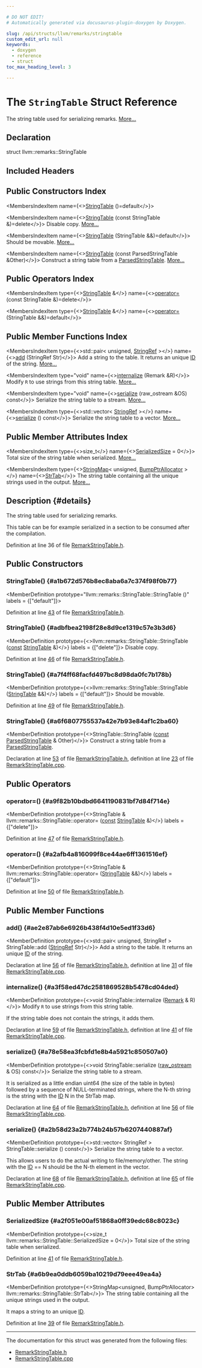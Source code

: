 ```yaml
---

# DO NOT EDIT!
# Automatically generated via docusaurus-plugin-doxygen by Doxygen.

slug: /api/structs/llvm/remarks/stringtable
custom_edit_url: null
keywords:
  - doxygen
  - reference
  - struct
toc_max_heading_level: 3

---
```





# The `StringTable` Struct Reference

<DoxygenPage pluginConfig={pluginConfig}>

The string table used for serializing remarks. <a href="#details">More...</a>

## Declaration

<CodeBlock>struct llvm::remarks::StringTable</CodeBlock>

## Included Headers

<IncludesList>
<IncludesListItem
  filePath="llvm/Remarks/RemarkStringTable.h"
  permalink="/docs/api/files/include/include/llvm/include/llvm/remarks/remarkstringtable-h"
  isLocal="true" />
</IncludesList>

## Public Constructors Index

<MembersIndex>

<MembersIndexItem
  name={<><a href="#a1b672d576b8ec8aba6a7c374f98f0b77">StringTable</a> ()=default</>}>
</MembersIndexItem>

<MembersIndexItem
  name={<><a href="#adbfbea2198f28e8d9ce1319c57e3b3d6">StringTable</a> (const StringTable &amp;)=delete</>}>
Disable copy. <a href="#adbfbea2198f28e8d9ce1319c57e3b3d6">More...</a>
</MembersIndexItem>

<MembersIndexItem
  name={<><a href="#a7f4ff68facfd497bc8d98da0fc7b178b">StringTable</a> (StringTable &amp;&amp;)=default</>}>
Should be movable. <a href="#a7f4ff68facfd497bc8d98da0fc7b178b">More...</a>
</MembersIndexItem>

<MembersIndexItem
  name={<><a href="#a6f6807755537a42e7b93e84af1c2ba60">StringTable</a> (const ParsedStringTable &amp;Other)</>}>
Construct a string table from a <a href="/docs/api/structs/llvm/remarks/parsedstringtable">ParsedStringTable</a>. <a href="#a6f6807755537a42e7b93e84af1c2ba60">More...</a>
</MembersIndexItem>

</MembersIndex>

## Public Operators Index

<MembersIndex>

<MembersIndexItem
  type={<><a href="/docs/api/structs/llvm/remarks/stringtable">StringTable</a> &amp;</>}
  name={<><a href="#a9f82b10bdbd6641190831bf7d84f714e">operator=</a> (const StringTable &amp;)=delete</>}>
</MembersIndexItem>

<MembersIndexItem
  type={<><a href="/docs/api/structs/llvm/remarks/stringtable">StringTable</a> &amp;</>}
  name={<><a href="#a2afb4a816099f8ce44ae6ff1361516ef">operator=</a> (StringTable &amp;&amp;)=default</>}>
</MembersIndexItem>

</MembersIndex>

## Public Member Functions Index

<MembersIndex>

<MembersIndexItem
  type={<>std::pair&lt; unsigned, <a href="/docs/api/classes/llvm/stringref">StringRef</a> &gt;</>}
  name={<><a href="#ae2e87ab6e6926b438f4d10e5ed1f33d6">add</a> (StringRef Str)</>}>
Add a string to the table. It returns an unique <a href="/docs/api/namespaces/llvm/callingconv/#abdf8cf606905c10634e831390981b0ed">ID</a> of the string. <a href="#ae2e87ab6e6926b438f4d10e5ed1f33d6">More...</a>
</MembersIndexItem>

<MembersIndexItem
  type="void"
  name={<><a href="#a3f58ed47dc2581869528b5478cd04ded">internalize</a> (Remark &amp;R)</>}>
Modify <code>R</code> to use strings from this string table. <a href="#a3f58ed47dc2581869528b5478cd04ded">More...</a>
</MembersIndexItem>

<MembersIndexItem
  type="void"
  name={<><a href="#a78e58ea3fcbfd1e8b4a5921c850507a0">serialize</a> (raw&#95;ostream &amp;OS) const</>}>
Serialize the string table to a stream. <a href="#a78e58ea3fcbfd1e8b4a5921c850507a0">More...</a>
</MembersIndexItem>

<MembersIndexItem
  type={<>std::vector&lt; <a href="/docs/api/classes/llvm/stringref">StringRef</a> &gt;</>}
  name={<><a href="#a2b58d23a2b774b24b57b6207440887af">serialize</a> () const</>}>
Serialize the string table to a vector. <a href="#a2b58d23a2b774b24b57b6207440887af">More...</a>
</MembersIndexItem>

</MembersIndex>

## Public Member Attributes Index

<MembersIndex>

<MembersIndexItem
  type={<>size&#95;t</>}
  name={<><a href="#a2f051e00af51868a0ff39edc68c8023c">SerializedSize</a> = 0</>}>
Total size of the string table when serialized. <a href="#a2f051e00af51868a0ff39edc68c8023c">More...</a>
</MembersIndexItem>

<MembersIndexItem
  type={<><a href="/docs/api/classes/llvm/stringmap">StringMap</a>&lt; unsigned, <a href="/docs/api/namespaces/llvm/#a8e612822d4ba7bb36c9c79582a567108">BumpPtrAllocator</a> &gt;</>}
  name={<><a href="#a6b9ea0ddb6059ba10219d79eee49ea4a">StrTab</a></>}>
The string table containing all the unique strings used in the output. <a href="#a6b9ea0ddb6059ba10219d79eee49ea4a">More...</a>
</MembersIndexItem>

</MembersIndex>

## Description {#details}

The string table used for serializing remarks.

This table can be for example serialized in a section to be consumed after the compilation.

Definition at line 36 of file <a href="/docs/api/files/include/include/llvm/include/llvm/remarks/remarkstringtable-h">RemarkStringTable.h</a>.

<SectionDefinition>

## Public Constructors

### StringTable() {#a1b672d576b8ec8aba6a7c374f98f0b77}

<MemberDefinition
  prototype="llvm::remarks::StringTable::StringTable ()"
  labels = {["default"]}>

Definition at line <a href="/docs/api/files/include/include/llvm/include/llvm/remarks/remarkstringtable-h/#l00043">43</a> of file <a href="/docs/api/files/include/include/llvm/include/llvm/remarks/remarkstringtable-h">RemarkStringTable.h</a>.
</MemberDefinition>

### StringTable() {#adbfbea2198f28e8d9ce1319c57e3b3d6}

<MemberDefinition
  prototype={<>llvm::remarks::StringTable::StringTable (<a href="/docs/api/files/lib/lib/target/lib/target/aarch64/aarch64promoteconstant-cpp/#a90f8350fecae261c25be85d38b451bff">const</a> <a href="/docs/api/structs/llvm/remarks/stringtable">StringTable</a> &amp;)</>}
  labels = {["delete"]}>
Disable copy.

Definition at line <a href="/docs/api/files/include/include/llvm/include/llvm/remarks/remarkstringtable-h/#l00046">46</a> of file <a href="/docs/api/files/include/include/llvm/include/llvm/remarks/remarkstringtable-h">RemarkStringTable.h</a>.
</MemberDefinition>

### StringTable() {#a7f4ff68facfd497bc8d98da0fc7b178b}

<MemberDefinition
  prototype={<>llvm::remarks::StringTable::StringTable (<a href="/docs/api/structs/llvm/remarks/stringtable">StringTable</a> &amp;&amp;)</>}
  labels = {["default"]}>
Should be movable.

Definition at line <a href="/docs/api/files/include/include/llvm/include/llvm/remarks/remarkstringtable-h/#l00049">49</a> of file <a href="/docs/api/files/include/include/llvm/include/llvm/remarks/remarkstringtable-h">RemarkStringTable.h</a>.
</MemberDefinition>

### StringTable() {#a6f6807755537a42e7b93e84af1c2ba60}

<MemberDefinition
  prototype={<>StringTable::StringTable (<a href="/docs/api/files/lib/lib/target/lib/target/aarch64/aarch64promoteconstant-cpp/#a90f8350fecae261c25be85d38b451bff">const</a> <a href="/docs/api/structs/llvm/remarks/parsedstringtable">ParsedStringTable</a> &amp; Other)</>}>
Construct a string table from a <a href="/docs/api/structs/llvm/remarks/parsedstringtable">ParsedStringTable</a>.

Declaration at line <a href="/docs/api/files/include/include/llvm/include/llvm/remarks/remarkstringtable-h/#l00053">53</a> of file <a href="/docs/api/files/include/include/llvm/include/llvm/remarks/remarkstringtable-h">RemarkStringTable.h</a>, definition at line <a href="/docs/api/files/lib/lib/remarks/remarkstringtable-cpp/#l00023">23</a> of file <a href="/docs/api/files/lib/lib/remarks/remarkstringtable-cpp">RemarkStringTable.cpp</a>.
</MemberDefinition>

</SectionDefinition>

<SectionDefinition>

## Public Operators

### operator=() {#a9f82b10bdbd6641190831bf7d84f714e}

<MemberDefinition
  prototype={<>StringTable &amp; llvm::remarks::StringTable::operator= (<a href="/docs/api/files/lib/lib/target/lib/target/aarch64/aarch64promoteconstant-cpp/#a90f8350fecae261c25be85d38b451bff">const</a> <a href="/docs/api/structs/llvm/remarks/stringtable">StringTable</a> &amp;)</>}
  labels = {["delete"]}>

Definition at line <a href="/docs/api/files/include/include/llvm/include/llvm/remarks/remarkstringtable-h/#l00047">47</a> of file <a href="/docs/api/files/include/include/llvm/include/llvm/remarks/remarkstringtable-h">RemarkStringTable.h</a>.
</MemberDefinition>

### operator=() {#a2afb4a816099f8ce44ae6ff1361516ef}

<MemberDefinition
  prototype={<>StringTable &amp; llvm::remarks::StringTable::operator= (<a href="/docs/api/structs/llvm/remarks/stringtable">StringTable</a> &amp;&amp;)</>}
  labels = {["default"]}>

Definition at line <a href="/docs/api/files/include/include/llvm/include/llvm/remarks/remarkstringtable-h/#l00050">50</a> of file <a href="/docs/api/files/include/include/llvm/include/llvm/remarks/remarkstringtable-h">RemarkStringTable.h</a>.
</MemberDefinition>

</SectionDefinition>

<SectionDefinition>

## Public Member Functions

### add() {#ae2e87ab6e6926b438f4d10e5ed1f33d6}

<MemberDefinition
  prototype={<>std::pair&lt; unsigned, StringRef &gt; StringTable::add (<a href="/docs/api/classes/llvm/stringref">StringRef</a> Str)</>}>
Add a string to the table. It returns an unique <a href="/docs/api/namespaces/llvm/callingconv/#abdf8cf606905c10634e831390981b0ed">ID</a> of the string.

Declaration at line <a href="/docs/api/files/include/include/llvm/include/llvm/remarks/remarkstringtable-h/#l00056">56</a> of file <a href="/docs/api/files/include/include/llvm/include/llvm/remarks/remarkstringtable-h">RemarkStringTable.h</a>, definition at line <a href="/docs/api/files/lib/lib/remarks/remarkstringtable-cpp/#l00031">31</a> of file <a href="/docs/api/files/lib/lib/remarks/remarkstringtable-cpp">RemarkStringTable.cpp</a>.
</MemberDefinition>

### internalize() {#a3f58ed47dc2581869528b5478cd04ded}

<MemberDefinition
  prototype={<>void StringTable::internalize (<a href="/docs/api/structs/llvm/remarks/remark">Remark</a> &amp; R)</>}>
Modify <code>R</code> to use strings from this string table.

If the string table does not contain the strings, it adds them.

Declaration at line <a href="/docs/api/files/include/include/llvm/include/llvm/remarks/remarkstringtable-h/#l00059">59</a> of file <a href="/docs/api/files/include/include/llvm/include/llvm/remarks/remarkstringtable-h">RemarkStringTable.h</a>, definition at line <a href="/docs/api/files/lib/lib/remarks/remarkstringtable-cpp/#l00041">41</a> of file <a href="/docs/api/files/lib/lib/remarks/remarkstringtable-cpp">RemarkStringTable.cpp</a>.
</MemberDefinition>

### serialize() {#a78e58ea3fcbfd1e8b4a5921c850507a0}

<MemberDefinition
  prototype={<>void StringTable::serialize (<a href="/docs/api/classes/llvm/raw-ostream">raw&#95;ostream</a> &amp; OS) const</>}>
Serialize the string table to a stream.

It is serialized as a little endian uint64 (the size of the table in bytes) followed by a sequence of NULL-terminated strings, where the N-th string is the string with the <a href="/docs/api/namespaces/llvm/callingconv/#abdf8cf606905c10634e831390981b0ed">ID</a> N in the StrTab map.

Declaration at line <a href="/docs/api/files/include/include/llvm/include/llvm/remarks/remarkstringtable-h/#l00064">64</a> of file <a href="/docs/api/files/include/include/llvm/include/llvm/remarks/remarkstringtable-h">RemarkStringTable.h</a>, definition at line <a href="/docs/api/files/lib/lib/remarks/remarkstringtable-cpp/#l00056">56</a> of file <a href="/docs/api/files/lib/lib/remarks/remarkstringtable-cpp">RemarkStringTable.cpp</a>.
</MemberDefinition>

### serialize() {#a2b58d23a2b774b24b57b6207440887af}

<MemberDefinition
  prototype={<>std::vector&lt; StringRef &gt; StringTable::serialize () const</>}>
Serialize the string table to a vector.

This allows users to do the actual writing to file/memory/other. The string with the <a href="/docs/api/namespaces/llvm/callingconv/#abdf8cf606905c10634e831390981b0ed">ID</a> == N should be the N-th element in the vector.

Declaration at line <a href="/docs/api/files/include/include/llvm/include/llvm/remarks/remarkstringtable-h/#l00068">68</a> of file <a href="/docs/api/files/include/include/llvm/include/llvm/remarks/remarkstringtable-h">RemarkStringTable.h</a>, definition at line <a href="/docs/api/files/lib/lib/remarks/remarkstringtable-cpp/#l00065">65</a> of file <a href="/docs/api/files/lib/lib/remarks/remarkstringtable-cpp">RemarkStringTable.cpp</a>.
</MemberDefinition>

</SectionDefinition>

<SectionDefinition>

## Public Member Attributes

### SerializedSize {#a2f051e00af51868a0ff39edc68c8023c}

<MemberDefinition
  prototype={<>size&#95;t llvm::remarks::StringTable::SerializedSize = 0</>}>
Total size of the string table when serialized.

Definition at line <a href="/docs/api/files/include/include/llvm/include/llvm/remarks/remarkstringtable-h/#l00041">41</a> of file <a href="/docs/api/files/include/include/llvm/include/llvm/remarks/remarkstringtable-h">RemarkStringTable.h</a>.
</MemberDefinition>

### StrTab {#a6b9ea0ddb6059ba10219d79eee49ea4a}

<MemberDefinition
  prototype={<>StringMap&lt;unsigned, BumpPtrAllocator&gt; llvm::remarks::StringTable::StrTab</>}>
The string table containing all the unique strings used in the output.

It maps a string to an unique <a href="/docs/api/namespaces/llvm/callingconv/#abdf8cf606905c10634e831390981b0ed">ID</a>.

Definition at line <a href="/docs/api/files/include/include/llvm/include/llvm/remarks/remarkstringtable-h/#l00039">39</a> of file <a href="/docs/api/files/include/include/llvm/include/llvm/remarks/remarkstringtable-h">RemarkStringTable.h</a>.
</MemberDefinition>

</SectionDefinition>

<hr/>

The documentation for this struct was generated from the following files:

<ul>
<li><a href="/docs/api/files/include/include/llvm/include/llvm/remarks/remarkstringtable-h">RemarkStringTable.h</a></li>
<li><a href="/docs/api/files/lib/lib/remarks/remarkstringtable-cpp">RemarkStringTable.cpp</a></li>
</ul>

</DoxygenPage>
